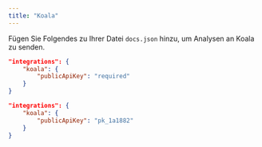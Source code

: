 ```yaml
---
title: "Koala"
---
```


Fügen Sie Folgendes zu Ihrer Datei `docs.json` hinzu, um Analysen an Koala zu senden.

<CodeGroup>

```json Analytics options in docs.json
"integrations": {
    "koala": {
        "publicApiKey": "required"
    }
}
```

```json Example
"integrations": {
    "koala": {
        "publicApiKey": "pk_1a1882"
    }
}
```

</CodeGroup>
